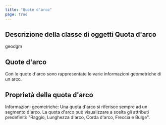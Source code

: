 ```yaml
---
title: "Quote d'arco"
page: true
---
```

## Descrizione della classe di oggetti  <Bold> Quota d&#39;arco </Bold> 

 <Placeholder>geodgm</Placeholder> 
## Quote d&#39;arco
Con le quote d&#39;arco sono rappresentate le varie informazioni geometriche di un arco.


## Propriet&#224; della quota d&#39;arco
 <Bold> Informazioni geometriche: </Bold>  Una quota d&#39;arco si riferisce sempre ad un segmento d&#39;arco. La quota d&#39;arco pu&#242; visualizzare a scelta gli attributi predefiniti: &quot;Raggio, Lunghezza d&#39;arco, Corda d&#39;arco, Freccia e Bulge&quot;.
